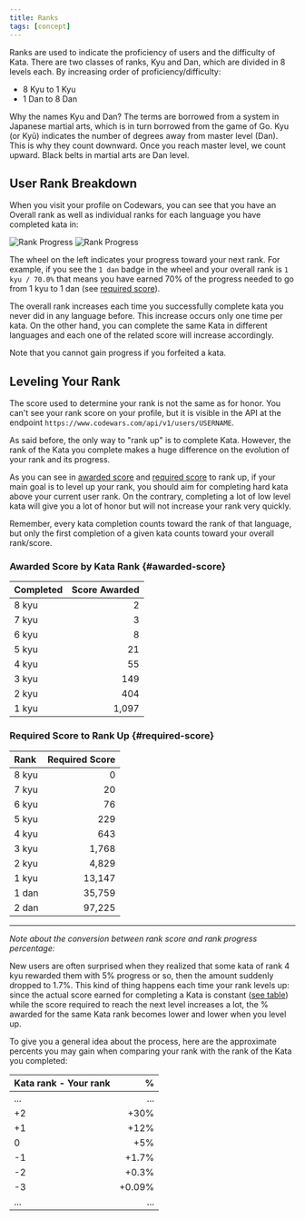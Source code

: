 ```yaml
---
title: Ranks
tags: [concept]
---
```


Ranks are used to indicate the proficiency of users and the difficulty of Kata. There are two classes of ranks, Kyu and Dan, which are divided in 8 levels each. By increasing order of proficiency/difficulty:

- 8 Kyu to 1 Kyu
- 1 Dan to 8 Dan

Why the names Kyu and Dan? The terms are borrowed from a system in Japanese martial arts, which is in turn borrowed from the game of Go. Kyu (or Kyū) indicates the number of degrees away from master level (Dan). This is why they count downward. Once you reach master level, we count upward. Black belts in martial arts are Dan level.

## User Rank Breakdown

When you visit your profile on Codewars, you can see that you have an Overall rank as well as individual ranks for each language you have completed kata in:

![Rank Progress](./img/rank-breakdown_light.png#gh-light-mode-only)
![Rank Progress](./img/rank-breakdown_dark.png#gh-dark-mode-only)

The wheel on the left indicates your progress toward your next rank. For example, if you see the `1 dan` badge in the wheel and your overall rank is `1 kyu / 70.0%` that means you have earned 70% of the progress needed to go from 1 kyu to 1 dan (see [required score](#required-score)).

The overall rank increases each time you successfully complete kata you never did in any language before. This increase occurs only one time per kata. On the other hand, you can complete the same Kata in different languages and each one of the related score will increase accordingly.

Note that you cannot gain progress if you forfeited a kata.

## Leveling Your Rank

The score used to determine your rank is not the same as for honor. You can't see your rank score on your profile, but it is visible in the API at the endpoint `https://www.codewars.com/api/v1/users/USERNAME`.

As said before, the only way to "rank up" is to complete Kata. However, the rank of the Kata you complete makes a huge difference on the evolution of your rank and its progress.

As you can see in [awarded score](#awarded-score) and [required score](#required-score) to rank up, if your main goal is to level up your rank, you should aim for completing hard kata above your current user rank. On the contrary, completing a lot of low level kata will give you a lot of honor but will not increase your rank very quickly.

Remember, every kata completion counts toward the rank of that language, but only the first completion of a given kata counts toward your overall rank/score.

### Awarded Score by Kata Rank {#awarded-score}

| Completed | Score Awarded |
| :-------- | ------------: |
| 8 kyu     |             2 |
| 7 kyu     |             3 |
| 6 kyu     |             8 |
| 5 kyu     |            21 |
| 4 kyu     |            55 |
| 3 kyu     |           149 |
| 2 kyu     |           404 |
| 1 kyu     |         1,097 |

### Required Score to Rank Up {#required-score}

| Rank  | Required Score |
| :---- | -------------: |
| 8 kyu |              0 |
| 7 kyu |             20 |
| 6 kyu |             76 |
| 5 kyu |            229 |
| 4 kyu |            643 |
| 3 kyu |          1,768 |
| 2 kyu |          4,829 |
| 1 kyu |         13,147 |
| 1 dan |         35,759 |
| 2 dan |         97,225 |

---

_Note about the conversion between rank score and rank progress percentage:_

New users are often surprised when they realized that some kata of rank 4 kyu rewarded them with 5% progress or so, then the amount suddenly dropped to 1.7%. This kind of thing happens each time your rank levels up: since the actual score earned for completing a Kata is constant ([see table](#awarded-score)) while the score required to reach the next level increases a lot, the % awarded for the same Kata rank becomes lower and lower when you level up.

To give you a general idea about the process, here are the approximate percents you may gain when comparing your rank with the rank of the Kata you completed:

| Kata rank - Your rank |      % |
| :-------------------- | -----: |
| ...                   |    ... |
| +2                    |   +30% |
| +1                    |   +12% |
| 0                     |    +5% |
| -1                    |  +1.7% |
| -2                    |  +0.3% |
| -3                    | +0.09% |
| ...                   |    ... |
